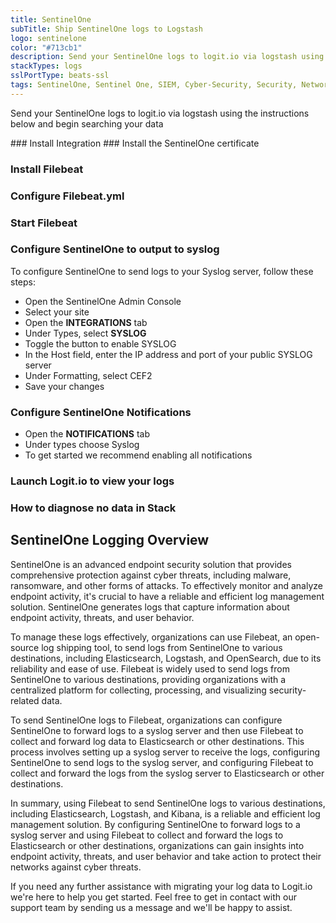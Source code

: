 ```yaml
---
title: SentinelOne
subTitle: Ship SentinelOne logs to Logstash
logo: sentinelone
color: "#713cb1"
description: Send your SentinelOne logs to logit.io via logstash using the instructions below and begin searching your data
stackTypes: logs
sslPortType: beats-ssl
tags: SentinelOne, Sentinel One, SIEM, Cyber-Security, Security, Network, Endpoint Security, Sentinelone
---
```


Send your SentinelOne logs to logit.io via logstash using the instructions below and begin searching your data

<Steps>
  ### Install Integration
  <InstallIntegration/>
  ### Install the SentinelOne certificate

  <InstallCertFilebeat label="SentinelOne" type="SentinelOne" />

  ### Install Filebeat

  <InstallFilebeat />

  ### Configure Filebeat.yml

  <FilebeatTcp type="sentinelone" />

  ### Start Filebeat

  <StartFilebeat />

  ### Configure SentinelOne to output to syslog

  To configure SentinelOne to send logs to your Syslog server, follow these steps:

  - Open the SentinelOne Admin Console
  - Select your site
  - Open the __INTEGRATIONS__ tab
  - Under Types, select __SYSLOG__
  - Toggle the button to enable SYSLOG
  - In the Host field, enter the IP address and port of your public SYSLOG server
  - Under Formatting, select CEF2
  - Save your changes

  ### Configure SentinelOne Notifications

  - Open the __NOTIFICATIONS__ tab
  - Under types choose Syslog
  - To get started we recommend enabling all notifications

  ### Launch Logit.io to view your logs

  <LaunchStack utmMedium="logs" utmCampaign="sentinelone" source="SentinelOne" />

  ### How to diagnose no data in Stack

  <DiagnoseNoData />

</Steps>

## SentinelOne Logging Overview

SentinelOne is an advanced endpoint security solution that provides comprehensive 
protection against cyber threats, including malware, ransomware, and other forms 
of attacks. To effectively monitor and analyze endpoint activity, it's crucial to 
have a reliable and efficient log management solution. SentinelOne generates logs 
that capture information about endpoint activity, threats, and user behavior.

To manage these logs effectively, organizations can use Filebeat, an open-source 
log shipping tool, to send logs from SentinelOne to various destinations, including 
Elasticsearch, Logstash, and OpenSearch, due to its reliability and ease of use. 
Filebeat is widely used to send logs from SentinelOne to various destinations, 
providing organizations with a centralized platform for collecting, processing, 
and visualizing security-related data.

To send SentinelOne logs to Filebeat, organizations can configure SentinelOne to 
forward logs to a syslog server and then use Filebeat to collect and forward log 
data to Elasticsearch or other destinations. This process involves setting up a 
syslog server to receive the logs, configuring SentinelOne to send logs to the 
syslog server, and configuring Filebeat to collect and forward the logs from 
the syslog server to Elasticsearch or other destinations.

In summary, using Filebeat to send SentinelOne logs to various destinations, 
including Elasticsearch, Logstash, and Kibana, is a reliable and efficient log 
management solution. By configuring SentinelOne to forward logs to a syslog 
server and using Filebeat to collect and forward the logs to Elasticsearch or 
other destinations, organizations can gain insights into endpoint activity, 
threats, and user behavior and take action to protect their networks against cyber threats.

If you need any further assistance with migrating your log data to Logit.io 
we're here to help you get started. Feel free to get in contact with our support team 
by sending us a message <IntercomButton text="via live chat" /> and we'll be happy to assist.